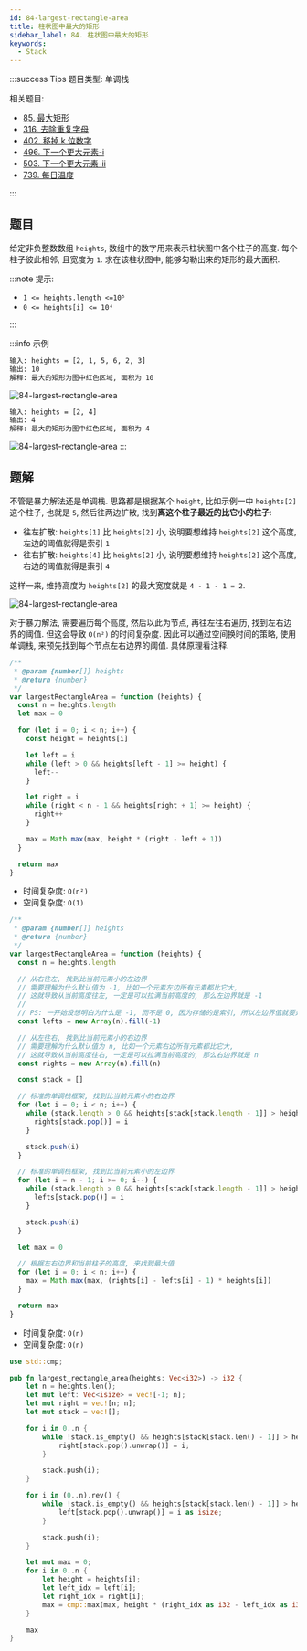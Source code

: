 ```yaml
---
id: 84-largest-rectangle-area
title: 柱状图中最大的矩形
sidebar_label: 84. 柱状图中最大的矩形
keywords:
  - Stack
---
```


:::success Tips
题目类型: 单调栈

相关题目:

- [85. 最大矩形](/leetcode/hard/85-maximal-rectangle)
- [316. 去除重复字母](/leetcode/medium/316-remove-duplicate-letters)
- [402. 移掉 k 位数字](/leetcode/medium/402-remove-kdigits)
- [496. 下一个更大元素-i](/leetcode/easy/496-next-greater-element)
- [503. 下一个更大元素-ii](/leetcode/medium/503-next-greater-elements)
- [739. 每日温度](/leetcode/medium/739-daily-temperatures)

:::

## 题目

给定非负整数数组 `heights`, 数组中的数字用来表示柱状图中各个柱子的高度. 每个柱子彼此相邻, 且宽度为 `1`. 求在该柱状图中, 能够勾勒出来的矩形的最大面积.

:::note 提示:

- `1 <= heights.length <=10⁵`
- `0 <= heights[i] <= 10⁴`

:::

:::info 示例

```bash
输入: heights = [2, 1, 5, 6, 2, 3]
输出: 10
解释: 最大的矩形为图中红色区域, 面积为 10
```

![84-largest-rectangle-area](../../static/img/84-largest-rectangle-area-1.jpg)

```bash
输入: heights = [2, 4]
输出: 4
解释: 最大的矩形为图中红色区域, 面积为 4
```

![84-largest-rectangle-area](../../static/img/84-largest-rectangle-area-2.jpg)
:::

## 题解

不管是暴力解法还是单调栈. 思路都是根据某个 `height`, 比如示例一中 `heights[2]` 这个柱子, 也就是 `5`, 然后往两边扩散, 找到**离这个柱子最近的比它小的柱子**:

- 往左扩散: `heights[1]` 比 `heights[2]` 小, 说明要想维持 `heights[2]` 这个高度, 左边的阈值就得是索引 `1`
- 往右扩散: `heights[4]` 比 `heights[2]` 小, 说明要想维持 `heights[2]` 这个高度, 右边的阈值就得是索引 `4`

这样一来, 维持高度为 `heights[2]` 的最大宽度就是 `4 - 1 - 1 = 2`.

![84-largest-rectangle-area](../../static/img/84-largest-rectangle-area.png)

对于暴力解法, 需要遍历每个高度, 然后以此为节点, 再往左往右遍历, 找到左右边界的阈值. 但这会导致 `O(n²)` 的时间复杂度. 因此可以通过空间换时间的策略, 使用单调栈, 来预先找到每个节点左右边界的阈值. 具体原理看注释.


<Tabs>
  <TabItem value="JavaScript - 暴力解法" label="JavaScript - 暴力解法">

```ts
/**
 * @param {number[]} heights
 * @return {number}
 */
var largestRectangleArea = function (heights) {
  const n = heights.length
  let max = 0

  for (let i = 0; i < n; i++) {
    const height = heights[i]

    let left = i
    while (left > 0 && heights[left - 1] >= height) {
      left--
    }

    let right = i
    while (right < n - 1 && heights[right + 1] >= height) {
      right++
    }

    max = Math.max(max, height * (right - left + 1))
  }

  return max
}
```

- 时间复杂度: `O(n²)`
- 空间复杂度: `O(1)`

</TabItem>
<TabItem value="JavaScript - 单调栈" label="JavaScript - 单调栈" default>

```ts
/**
 * @param {number[]} heights
 * @return {number}
 */
var largestRectangleArea = function (heights) {
  const n = heights.length

  // 从右往左, 找到比当前元素小的左边界
  // 需要理解为什么默认值为 -1, 比如一个元素左边所有元素都比它大,
  // 这就导致从当前高度往左, 一定是可以拉满当前高度的, 那么左边界就是 -1
  //
  // PS: 一开始没想明白为什么是 -1, 而不是 0, 因为存储的是索引, 所以左边界值就要是 -1
  const lefts = new Array(n).fill(-1)

  // 从左往右, 找到比当前元素小的右边界
  // 需要理解为什么默认值为 n, 比如一个元素右边所有元素都比它大,
  // 这就导致从当前高度往右, 一定是可以拉满当前高度的, 那么右边界就是 n
  const rights = new Array(n).fill(n)

  const stack = []

  // 标准的单调栈框架, 找到比当前元素小的右边界
  for (let i = 0; i < n; i++) {
    while (stack.length > 0 && heights[stack[stack.length - 1]] > heights[i]) {
      rights[stack.pop()] = i
    }

    stack.push(i)
  }

  // 标准的单调栈框架, 找到比当前元素小的左边界
  for (let i = n - 1; i >= 0; i--) {
    while (stack.length > 0 && heights[stack[stack.length - 1]] > heights[i]) {
      lefts[stack.pop()] = i
    }

    stack.push(i)
  }

  let max = 0

  // 根据左右边界和当前柱子的高度, 来找到最大值
  for (let i = 0; i < n; i++) {
    max = Math.max(max, (rights[i] - lefts[i] - 1) * heights[i])
  }

  return max
}
```

- 时间复杂度: `O(n)`
- 空间复杂度: `O(n)`

</TabItem>
<TabItem value="Rust" label="Rust">

```rust
use std::cmp;

pub fn largest_rectangle_area(heights: Vec<i32>) -> i32 {
    let n = heights.len();
    let mut left: Vec<isize> = vec![-1; n];
    let mut right = vec![n; n];
    let mut stack = vec![];

    for i in 0..n {
        while !stack.is_empty() && heights[stack[stack.len() - 1]] > heights[i] {
            right[stack.pop().unwrap()] = i;
        }

        stack.push(i);
    }

    for i in (0..n).rev() {
        while !stack.is_empty() && heights[stack[stack.len() - 1]] > heights[i] {
            left[stack.pop().unwrap()] = i as isize;
        }

        stack.push(i);
    }

    let mut max = 0;
    for i in 0..n {
        let height = heights[i];
        let left_idx = left[i];
        let right_idx = right[i];
        max = cmp::max(max, height * (right_idx as i32 - left_idx as i32 - 1));
    }

    max
}
```

  </TabItem>
</Tabs>
